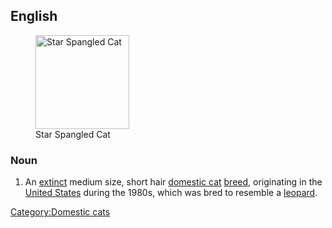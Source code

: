 ==English==
[[Image:Star Spangled Cat.jpg|thumb|right|150px|Star Spangled Cat]]
===Noun===
{{en-noun|sg=[[California]] [[Spangled]] [[Cat]]}}

# An [[extinct]] medium size, short hair [[domestic cat]] [[breed]], originating in the [[United States]] during the 1980s, which was bred to resemble a [[leopard]].

{{wikipedia|California Spangled Cat}}
{{commonscat|Star Spangled Cat}}

[[Category:Domestic cats]]